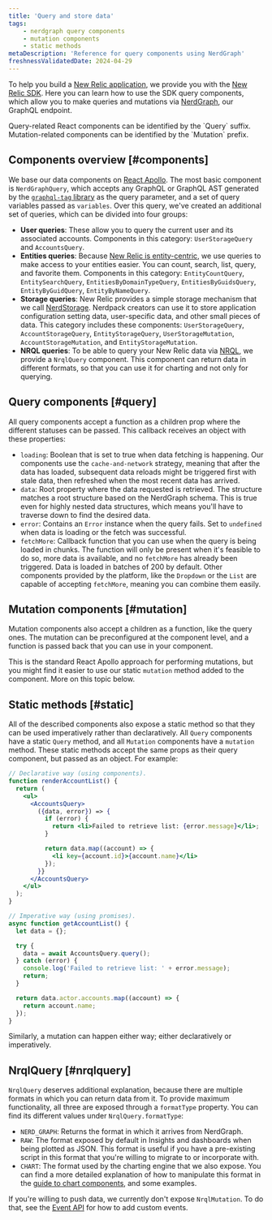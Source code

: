 ```yaml
---
title: 'Query and store data'
tags:
    - nerdgraph query components
    - mutation components
    - static methods
metaDescription: 'Reference for query components using NerdGraph'
freshnessValidatedDate: 2024-04-29
---
```


To help you build a [New Relic application](/docs/new-relic-solutions/tutorials/build-hello-world-app), we provide you with the [New Relic SDK](/docs/new-relic-solutions/build-nr-ui/sdk-component/intro-to-sdk). Here you can learn how to use the SDK query components, which allow you to make queries and mutations via [NerdGraph](/docs/apis/nerdgraph/get-started/introduction-new-relic-nerdgraph/), our GraphQL endpoint.

<Callout variant="tip">
  Query-related React components can be identified by the `Query` suffix. Mutation-related components can be identified by the `Mutation` prefix.
</Callout>

## Components overview [#components]

We base our data components on [React Apollo](https://www.apollographql.com/docs/react/). The most basic component is `NerdGraphQuery`, which accepts any GraphQL or GraphQL AST generated by the [`graphql-tag` library](https://github.com/apollographql/graphql-tag) as the query parameter, and a set of query variables passed as `variables`. Over this query, we've created an additional set of queries, which can be divided into four groups:

* **User queries**: These allow you to query the current user and its associated accounts. Components in this category: `UserStorageQuery` and `AccountsQuery`.
* **Entities queries**: Because [New Relic is entity-centric](/docs/new-relic-one/use-new-relic-one/ui-data/new-relic-one-entity-explorer-view-performance-across-apps-services-hosts), we use queries to make access to your entities easier. You can count, search, list, query, and favorite them. Components in this category: `EntityCountQuery`, `EntitySearchQuery`, `EntitiesByDomainTypeQuery`, `EntitiesByGuidsQuery`, `EntityByGuidQuery`, `EntityByNameQuery`.
* **Storage queries**: New Relic provides a simple storage mechanism that we call [NerdStorage](/docs/new-relic-solutions/build-nr-ui/nerdstorage). Nerdpack creators can use it to store application configuration setting data, user-specific data, and other small pieces of data. This category includes these components: `UserStorageQuery`, `AccountStorageQuery`, `EntityStorageQuery`, `UserStorageMutation`, `AccountStorageMutation`, and `EntityStorageMutation`.
* **NRQL queries**: To be able to query your New Relic data via [NRQL](/docs/nrql/get-started/introduction-nrql-how-nrql-works), we provide a `NrqlQuery` component. This component can return data in different formats, so that you can use it for charting and not only for querying.

## Query components [#query]

All query components accept a function as a children prop where the different statuses can be passed. This callback receives an object with these properties:

* `loading`: Boolean that is set to true when data fetching is happening. Our components use the `cache-and-network` strategy, meaning that after the data has loaded, subsequent data reloads might be triggered first with stale data, then refreshed when the most recent data has arrived.
* `data`: Root property where the data requested is retrieved. The structure matches a root structure based on the NerdGraph schema. This is true even for highly nested data structures, which means you'll have to traverse down to find the desired data.
* `error`: Contains an `Error` instance when the query fails. Set to `undefined` when data is loading or the fetch was successful.
* `fetchMore`: Callback function that you can use when the query is being loaded in chunks. The function will only be present when it's feasible to do so, more data is available, and no `fetchMore` has already been triggered. Data is loaded in batches of 200 by default. Other components provided by the platform, like the `Dropdown` or the `List` are capable of accepting `fetchMore`, meaning you can combine them easily.

## Mutation components [#mutation]

Mutation components also accept a children as a function, like the query ones. The mutation can be preconfigured at the component level, and a function is passed back that you can use in your component.

This is the standard React Apollo approach for performing mutations, but you might find it easier to use our static `mutation` method added to the component. More on this topic below.

## Static methods [#static]

All of the described components also expose a static method so that they can be used imperatively rather than declaratively. All `Query` components have a static `Query` method, and all `Mutation` components have a `mutation` method. These static methods accept the same props as their query component, but passed as an object. For example:

```jsx
// Declarative way (using components).
function renderAccountList() {
  return (
    <ul>
      <AccountsQuery>
        ({data, error}) => {
          if (error) {
            return <li>Failed to retrieve list: {error.message}</li>;
          }

          return data.map((account) => {
            <li key={account.id}>{account.name}</li>
          });
        }}
      </AccountsQuery>
    </ul>
  );
}

// Imperative way (using promises).
async function getAccountList() {
  let data = {};

  try {
    data = await AccountsQuery.query();
  } catch (error) {
    console.log('Failed to retrieve list: ' + error.message);
    return;
  }

  return data.actor.accounts.map((account) => {
    return account.name;
  });
}
```

Similarly, a mutation can happen either way; either declaratively or imperatively.

## NrqlQuery [#nrqlquery]

`NrqlQuery` deserves additional explanation, because there are multiple formats in which you can return data from it. To provide maximum functionality, all three are exposed through a `formatType` property. You can find its different values under `NrqlQuery.formatType`:

* `NERD_GRAPH`: Returns the format in which it arrives from NerdGraph.
* `RAW`: The format exposed by default in Insights and dashboards when being plotted as JSON. This format is useful if you have a pre-existing script in this format that you're willing to migrate to or incorporate with.
* `CHART`: The format used by the charting engine that we also expose. You can find a more detailed explanation of how to manipulate this format in the [guide to chart components](/docs/new-relic-solutions/build-nr-ui/sdk-component/intro-to-sdk), and some examples.

If you're willing to push data, we currently don't expose `NrqlMutation`. To do that, see the [Event API](/docs/data-apis/ingest-apis/event-api/introduction-event-api/) for how to add custom events.

